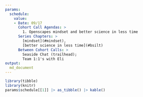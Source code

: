 ---
params:
  schedule:
    value:
    - Date: 09/17
      Cohort Call Agendas: >
        1. Openscapes mindset and better science in less time
      Series Chapters: >
        [mindset](#mindset),
        [better science in less time](#bsilt)
      Between Cohort Calls: >
        Seaside Chat (trailhead);
        Team 1:1's with Eli
output:
  md_document
---
 
```{r, echo=FALSE}
library(tibble)
library(knitr)
params$schedule[[1]] |> as_tibble() |> kable()
```
